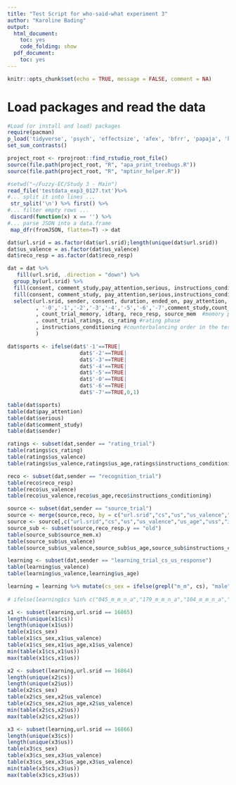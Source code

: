 ```yaml
---
title: "Test Script for who-said-what experiment 3"
author: "Karoline Bading"
output:
  html_document:
    toc: yes
    code_folding: show
  pdf_document:
    toc: yes
---
```


```r
knitr::opts_chunk$set(echo = TRUE, message = FALSE, comment = NA)
```

# Load packages and read the data

```r
#Load (or install and load) packages
require(pacman)
p_load('tidyverse', 'psych', 'effectsize', 'afex', 'bfrr', 'papaja', 'kableExtra', 'MPTinR', 'TreeBUGS','jsonlite') 
set_sum_contrasts()

project_root <- rprojroot::find_rstudio_root_file()
source(file.path(project_root, "R", "apa_print_treebugs.R"))
source(file.path(project_root, "R", "mptinr_helper.R"))

#setwd("~/Fuzzy-EC/Study 3 - Main")
read_file('testdata_exp3_0127.txt')%>%
#... split it into lines ...
 str_split('\n') %>% first() %>%
#... filter empty rows ...
 discard(function(x) x == '') %>%
#... parse JSON into a data.frame
 map_dfr(fromJSON, flatten=T) -> dat

dat$url.srid = as.factor(dat$url.srid);length(unique(dat$url.srid))
dat$us_valence = as.factor(dat$us_valence)
dat$reco_resp = as.factor(dat$reco_resp)
```

```r
dat = dat %>%
   fill(url.srid, .direction = "down") %>% 
  group_by(url.srid) %>% 
  fill(consent, comment_study,pay_attention,serious, instructions_conditioning, '-0','-1','-2','-3','-4','-5','-6','-7', .direction = "down") %>%
  fill(consent, comment_study, pay_attention,serious,instructions_conditioning,'-0','-1','-2','-3','-4','-5','-6','-7', .direction = "up") %>% 
  select(url.srid, sender, consent, duration, ended_on, pay_attention, serious, response, response_action #general information
         , '-0','-1','-2','-3','-4','-5','-6','-7',comment_study,count_trial_learning, cs, us, us_valence, us_age, uss, resp_pos_learning #learning phase
         , count_trial_memory, idtarg, reco_resp, source_mem  #memory phase
         , count_trial_ratings, cs_rating #rating phase 
         , instructions_conditioning #counterbalancing order in the test phase
         ) 

dat$sports <- ifelse(dat$'-1'==TRUE|
                       dat$'-2'==TRUE|
                       dat$'-3'==TRUE|
                       dat$'-4'==TRUE|
                       dat$'-5'==TRUE|
                       dat$'-0'==TRUE|
                       dat$'-6'==TRUE|
                       dat$'-7'==TRUE,0,1)
```

```r
table(dat$sports)
table(dat$pay_attention)
table(dat$serious)
table(dat$comment_study)
table(dat$sender)
```

```r
ratings <- subset(dat,sender == "rating_trial")
table(ratings$cs_rating)
table(ratings$us_valence)
table(ratings$us_valence,ratings$us_age,ratings$instructions_conditioning)
```


```r
reco <- subset(dat,sender == "recognition_trial")
table(reco$reco_resp)
table(reco$us_valence)
table(reco$us_valence,reco$us_age,reco$instructions_conditioning)
```


```r
source <- subset(dat,sender == "source_trial")
source <- merge(source,reco, by = c("url.srid","cs","us","us_valence","us_age","uss","idtarg","instructions_conditioning","sports"))
source <- source[,c("url.srid","cs","us","us_valence","us_age","uss","idtarg","reco_resp.y","source_mem.x","instructions_conditioning","sports")]
source_sub <- subset(source,reco_resp.y == "old")
table(source_sub$source_mem.x)
table(source_sub$us_valence)
table(source_sub$us_valence,source_sub$us_age,source_sub$instructions_conditioning)
```

```r
learning <- subset(dat,sender == "learning_trial_cs_us_response")
table(learning$us_valence)
table(learning$us_valence,learning$us_age)

learning = learning %>% mutate(cs_sex = ifelse(grepl("m_m", cs), "male", "female")) 
  
# ifelse(learning$cs %in% c("045_m_m_n_a","179_m_m_n_a","104_m_m_n_a","159_m_m_n_a","126_m_m_n_a","014_m_m_n_a","070_m_m_n_a","068_m_m_n_a","165_m_m_n_a","007_m_m_n_a","087_m_m_n_a","155_m_m_n_a","136_m_m_n_a","142_m_m_n_a","082_m_m_n_a","149_m_m_n_a","026_m_m_n_a","108_m_m_n_a","051_m_m_n_a","169_m_m_n_a","038_m_m_n_a","178_m_m_n_a","058_m_m_n_a","032_m_m_n_a"),"male","female")

x1 <- subset(learning,url.srid == 16865)
length(unique(x1$cs))
length(unique(x1$us))
table(x1$cs_sex)
table(x1$cs_sex,x1$us_valence)
table(x1$cs_sex,x1$us_age,x1$us_valence)
min(table(x1$cs,x1$us))
max(table(x1$cs,x1$us))

x2 <- subset(learning,url.srid == 16864)
length(unique(x2$cs))
length(unique(x2$us))
table(x2$cs_sex)
table(x2$cs_sex,x2$us_valence)
table(x2$cs_sex,x2$us_age,x2$us_valence)
min(table(x2$cs,x2$us))
max(table(x2$cs,x2$us))

x3 <- subset(learning,url.srid == 16866)
length(unique(x3$cs))
length(unique(x3$us))
table(x3$cs_sex)
table(x3$cs_sex,x3$us_valence)
table(x3$cs_sex,x3$us_age,x3$us_valence)
min(table(x3$cs,x3$us))
max(table(x3$cs,x3$us))
```

```r
```

